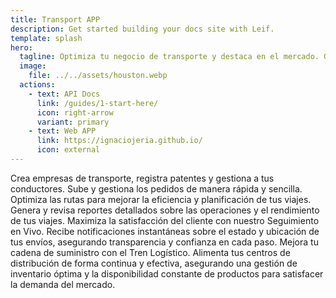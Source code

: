 ```yaml
---
title: Transport APP
description: Get started building your docs site with Leif.
template: splash
hero:
  tagline: Optimiza tu negocio de transporte y destaca en el mercado. Gestiona flotas, optimiza rutas y asegura entregas rápidas y eficientes.
  image:
    file: ../../assets/houston.webp
  actions:
    - text: API Docs
      link: /guides/1-start-here/
      icon: right-arrow
      variant: primary
    - text: Web APP
      link: https://ignaciojeria.github.io/
      icon: external
---
```



<CardGrid stagger>
	<Card title="Gestionar Flotas" icon="add-document">
	  Crea empresas de transporte, registra patentes y gestiona a tus conductores.
	</Card>
	<Card title="Cargar Pedidos" icon="add-document">
	  Sube y gestiona los pedidos de manera rápida y sencilla.
	</Card>
	<Card title="Planificar Viajes" icon="setting">
	  Optimiza las rutas para mejorar la eficiencia y planificación de tus viajes.
	</Card>
	<Card title="Obtención de Reportes" icon="open-book">
	  Genera y revisa reportes detallados sobre las operaciones y el rendimiento de tus viajes.
	</Card>
	<Card title="Seguimiento en Vivo" icon="open-book">
	  Maximiza la satisfacción del cliente con nuestro Seguimiento en Vivo. Recibe notificaciones instantáneas sobre el estado y ubicación de tus envíos, asegurando transparencia y confianza en cada paso.
	</Card>
		<Card title="Tren Logistico" icon="setting">
	  Mejora tu cadena de suministro con el Tren Logístico. Alimenta tus centros de distribución de forma continua y efectiva, asegurando una gestión de inventario óptima y la disponibilidad constante de productos para satisfacer la demanda del mercado.
	</Card>
</CardGrid>
